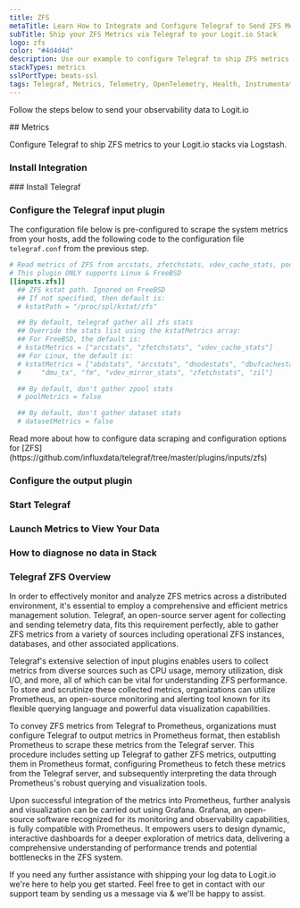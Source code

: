```yaml
---
title: ZFS
metaTitle: Learn How to Integrate and Configure Telegraf to Send ZFS Metrics
subTitle: Ship your ZFS Metrics via Telegraf to your Logit.io Stack
logo: zfs
color: "#4d4d4d"
description: Use our example to configure Telegraf to ship ZFS metrics to your Logit.io stacks. Configure Telegraf to send ZFS metrics to Logstash or Elastic.
stackTypes: metrics
sslPortType: beats-ssl
tags: Telegraf, Metrics, Telemetry, OpenTelemetry, Health, Instrumentation, ZFS, File System, Zfs
---
```


Follow the steps below to send your observability data to Logit.io

<Steps>
  ## Metrics

  Configure Telegraf to ship ZFS metrics to your Logit.io stacks via Logstash.
  
  ### Install Integration
  <InstallIntegration/>
  ### Install Telegraf

  <InstallTelegraf />

  ### Configure the Telegraf input plugin

  The configuration file below is pre-configured to scrape the system metrics from your hosts, add the following code to the configuration file `telegraf.conf` from the previous step.

  ```toml copy
  # Read metrics of ZFS from arcstats, zfetchstats, vdev_cache_stats, pools and datasets
  # This plugin ONLY supports Linux & FreeBSD
  [[inputs.zfs]]
    ## ZFS kstat path. Ignored on FreeBSD
    ## If not specified, then default is:
    # kstatPath = "/proc/spl/kstat/zfs"

    ## By default, telegraf gather all zfs stats
    ## Override the stats list using the kstatMetrics array:
    ## For FreeBSD, the default is:
    # kstatMetrics = ["arcstats", "zfetchstats", "vdev_cache_stats"]
    ## For Linux, the default is:
    # kstatMetrics = ["abdstats", "arcstats", "dnodestats", "dbufcachestats",
    #     "dmu_tx", "fm", "vdev_mirror_stats", "zfetchstats", "zil"]

    ## By default, don't gather zpool stats
    # poolMetrics = false

    ## By default, don't gather dataset stats
    # datasetMetrics = false
  ```

  <Callout type="info">
    Read more about how to configure data scraping and configuration options for [ZFS](https://github.com/influxdata/telegraf/tree/master/plugins/inputs/zfs)
  </Callout>

  ### Configure the output plugin

  <TelegrafOutputPlugin />

  ### Start Telegraf

  <StartTelegraf />

  ### Launch Metrics to View Your Data

  <LaunchVisualizer type="metrics" />

  ### How to diagnose no data in Stack

  <DiagnoseNoData />

</Steps>

### Telegraf ZFS Overview

In order to effectively monitor and analyze ZFS metrics across a distributed environment, 
it's essential to employ a comprehensive and efficient metrics management solution. Telegraf, 
an open-source server agent for collecting and sending telemetry data, fits this requirement 
perfectly, able to gather ZFS metrics from a variety of sources including operational ZFS 
instances, databases, and other associated applications.

Telegraf's extensive selection of input plugins enables users to collect metrics from diverse 
sources such as CPU usage, memory utilization, disk I/O, and more, all of which can be vital 
for understanding ZFS performance. To store and scrutinize these collected metrics, organizations 
can utilize Prometheus, an open-source monitoring and alerting tool known for its flexible 
querying language and powerful data visualization capabilities.

To convey ZFS metrics from Telegraf to Prometheus, organizations must configure Telegraf to 
output metrics in Prometheus format, then establish Prometheus to scrape these metrics from 
the Telegraf server. This procedure includes setting up Telegraf to gather ZFS metrics, 
outputting them in Prometheus format, configuring Prometheus to fetch these metrics from the 
Telegraf server, and subsequently interpreting the data through Prometheus's robust querying 
and visualization tools.

Upon successful integration of the metrics into Prometheus, further analysis and visualization 
can be carried out using Grafana. Grafana, an open-source software recognized for its monitoring 
and observability capabilities, is fully compatible with Prometheus. It empowers users to design 
dynamic, interactive dashboards for a deeper exploration of metrics data, delivering a 
comprehensive understanding of performance trends and potential bottlenecks in the ZFS system.

If you need any further assistance with shipping your log data to Logit.io we're here to help you get started. 
Feel free to get in contact with our support team by sending us a message via <IntercomButton text="live chat" /> 
& we'll be happy to assist.
